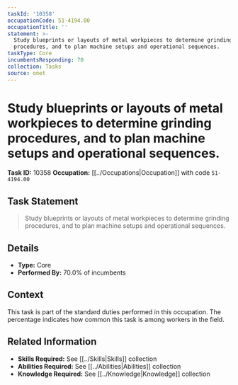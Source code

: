 ```yaml
---
taskId: '10358'
occupationCode: 51-4194.00
occupationTitle: ''
statement: >-
  Study blueprints or layouts of metal workpieces to determine grinding
  procedures, and to plan machine setups and operational sequences.
taskType: Core
incumbentsResponding: 70
collection: Tasks
source: onet
---
```

# Study blueprints or layouts of metal workpieces to determine grinding procedures, and to plan machine setups and operational sequences.

**Task ID:** 10358
**Occupation:** [[../Occupations|Occupation]] with code `51-4194.00`

## Task Statement

> Study blueprints or layouts of metal workpieces to determine grinding procedures, and to plan machine setups and operational sequences.

## Details

- **Type:** Core
- **Performed By:** 70.0% of incumbents

## Context

This task is part of the standard duties performed in this occupation. The percentage indicates how common this task is among workers in the field.

## Related Information

- **Skills Required:** See [[../Skills|Skills]] collection
- **Abilities Required:** See [[../Abilities|Abilities]] collection
- **Knowledge Required:** See [[../Knowledge|Knowledge]] collection
